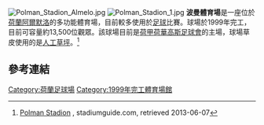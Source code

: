 {{Infobox venue
| stadium_name        = 波曼體育場<br>Polman Stadion
| nickname            = 
| logo_image          = 
| image               = [[File:Heracles_Stadion.PNG|250px]]
| fullname            =  
| location            = {{NED}}[[阿爾默洛|阿爾默洛]]
| coordinates         =
| broke_ground        = 
| built               = 
| opened              = {{Start date and years ago|df=yes|1999|9|10}}<ref>http://www.worldofstadiums.com/europe/netherlands/polman-stadion/</ref>
| renovated           = 
| expanded            = 2005年<br />2015年
| closed              = 
| demolished          = 
| owner               = Gemeente Almelo
| operator            = 
| surface             = [[人工草坪|人造草皮]]
| construction_cost   = 
| Record attendance   = 
| architect           = 
| structural engineer = 
| services engineer   = 
| general_contractor  = 
| project_manager     = 
| main_contractors    = 
| former_names        = 
| tenants             = [[荷華高斯足球會|荷華高斯足球會]] (1999年–現今)
| seating_capacity    = 12,080
| dimensions          = 
| suites              = 
}}

[[Image:Polman_Stadion_Almelo.jpg|thumb]]
[[File:Polman_Stadion_1.jpg|thumb]]
'''波曼體育場'''是一座位於[[荷蘭|荷蘭]][[阿爾默洛|阿爾默洛]]的多功能體育場，目前較多使用於[[足球|足球]]比賽。球場於1999年完工，目前可容量約13,500位觀眾。該球場目前是[[荷蘭甲組足球聯賽|荷甲]][[荷華高斯足球會|荷華高斯足球會]]的主場，球場草皮使用的是[[人工草坪|人工草坪]]。<ref name="stadi">[http://www.stadiumguide.com/polmanstadion/ Polman Stadion] {{Wayback|url=http://www.stadiumguide.com/polmanstadion/ |date=20200715165411 }}, stadiumguide.com, retrieved 2013-06-07</ref>

== 參考連結 ==
<references />

[[Category:荷蘭足球場|Category:荷蘭足球場]]
[[Category:1999年完工體育場館|Category:1999年完工體育場館]]